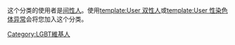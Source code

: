 这个分类的使用者是[[间性人|间性人]]。使用[[template:User_双性人|template:User 双性人]]或[[template:User_性染色体异常|template:User 性染色体异常]]会将您加入这个分类。

[[Category:LGBT維基人|Category:LGBT維基人]]
